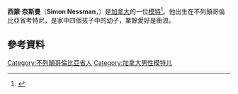 {{Infobox model
| name          = Simon Nessman
| image         = Simon Nessman.jpg
| caption       =
| birth_name    = <!--if different-->
| birth_date    = {{Birth date and age|1989|11|5}}
| birth_place   = 加拿大[[考特尼|考特尼]]<ref name="TIFDb">{{cite web |url= http://www.tifdb.com/models/simon_nessman/772 |publisher= The Internet Fashion Database |title= Simon Nessman |accessdate= 2010-12-07 |deadurl= yes |archiveurl= https://web.archive.org/web/20170304115002/http://www.tifdb.com/models/simon_nessman/772 |archivedate= 2017-03-04 }}</ref>
| death_date    =
| death_place   = 
| residence     = [[Tofino|Tofino]]
| nationality   = 加拿大
| other_names   =
| height        = {{height|m=1.88}}<ref name="TIFDb"/>
| hair_color    = 棕色<ref name="TIFDb"/>
| eye_color     = 棕色<ref name="TIFDb"/>
| suit          = 40 ([[United_States|US]]) 50 ([[Europe|EU]])<ref name="TIFDb"/>
| collar        = 15.5 ([[United_States|US]])<ref name="TIFDb"/>
| shoe_size     = 12 ([[United_States|US]])<ref name="TIFDb"/>
| module        = {{Infobox|child=yes
| label1=Waist|data1  = 31 ([[United_States|US]])<ref name="TIFDb"/>
| label2=Inseam|data2 = 33 ([[United_States|US]])<ref name="TIFDb"/>
| label3=Agency|data3 = {{unbulleted list
  | [[Storm_Model_Management|Storm Model Management]]
  | [[Ford_Models|Ford Europe]]
  | Soul Artist Management
  | Major Model Management
  | Ford Europe
  | Kult Agency
  | IMM Bruxelles
  | I LOVE
  | Sight
  }}}}
| website       =
}}
'''西蒙·奈斯曼'''（'''Simon Nessman'''，{{bd|1989年|11月5日}}）是[[加拿大|加拿大]]的一位[[模特|模特]]<ref>{{Cite web |url=https://www.youtube.com/watch?v=8rgk7_jREjA |title=存档副本 |access-date=2016-05-07 |archive-date=2016-03-15 |archive-url=https://web.archive.org/web/20160315231631/https://www.youtube.com/watch?v=8rgk7_jREjA |dead-url=no }}</ref>。他出生在不列顛哥倫比亞省考特尼，是家中四個孩子中的幼子，業餘愛好是衝浪。
==參考資料==
{{reflist}}

{{canada-bio-stub}}
{{DEFAULTSORT:Nessman}}
[[Category:不列顛哥倫比亞省人|Category:不列顛哥倫比亞省人]]
[[Category:加拿大男性模特儿|Category:加拿大男性模特儿]]
